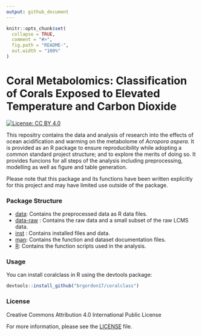```yaml
---
output: github_document
---
```


<!-- README.md is generated from README.Rmd. Please edit that file -->

```r
knitr::opts_chunk$set(
  collapse = TRUE,
  comment = "#>",
  fig.path = "README-",
  out.width = "100%"
)
```

# Coral Metabolomics: Classification of Corals Exposed to Elevated Temperature and Carbon Dioxide

<!-- badges: start -->
[![License: CC BY 4.0](https://img.shields.io/badge/License-CC%20BY%204.0-lightgrey.svg)](https://creativecommons.org/licenses/by/4.0/)
<!-- badges: end -->

This repositry contains the data and analysis of research into the effects of ocean acidification and warming on the metabolome of *Acropora aspera*. It is provided as an R package to ensure reproducibility while adopting a common standard project structure; and to explore the merits of doing so. It provides funcions for all steps of the analysis including preprocessing, modelling as well as figure and table generation. 

Please note that this package and its functions have been written explicitly for this project and may have limited use outside of the package.

### Package Structure
* [data](data/): Contains the preprocessed data as R data files.
* [data-raw](data-raw/) : Contains the raw data and a small subset of the raw LCMS data.
* [inst](inst/) : Contains installed files and data.
* [man](man/): Contains the function and dataset documentation files.
* [R](R/): Contains the function scripts used in the analysis.

### Usage
You can install coralclass in R using the devtools package:

```r
devtools::install_github("brgordon17/coralclass")
```

### License
Creative Commons Attribution 4.0 International Public License

For more information, please see the [LICENSE](LICENSE.md) file.


